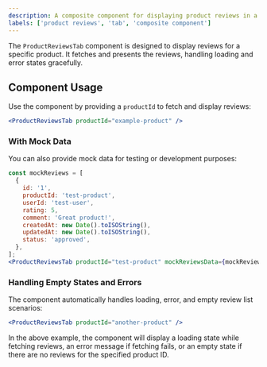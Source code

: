 ```yaml
---
description: A composite component for displaying product reviews in a tab format.
labels: ['product reviews', 'tab', 'composite component']
---
```


The `ProductReviewsTab` component is designed to display reviews for a specific product. It fetches and presents the reviews, handling loading and error states gracefully.

## Component Usage

Use the component by providing a `productId` to fetch and display reviews:

```jsx
<ProductReviewsTab productId="example-product" />
```

### With Mock Data

You can also provide mock data for testing or development purposes:

```jsx
const mockReviews = [
  {
    id: '1',
    productId: 'test-product',
    userId: 'test-user',
    rating: 5,
    comment: 'Great product!',
    createdAt: new Date().toISOString(),
    updatedAt: new Date().toISOString(),
    status: 'approved',
  },
];
<ProductReviewsTab productId="test-product" mockReviewsData={mockReviews} />
```

### Handling Empty States and Errors

The component automatically handles loading, error, and empty review list scenarios:

```jsx
<ProductReviewsTab productId="another-product" />
```

In the above example, the component will display a loading state while fetching reviews, an error message if fetching fails, or an empty state if there are no reviews for the specified product ID.